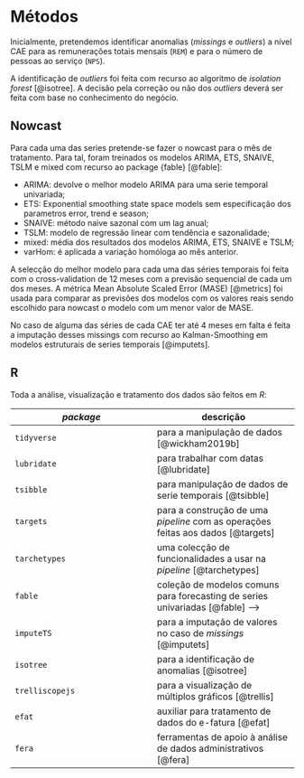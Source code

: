 # Métodos

<!-- Com recurso à view: -->

<!-- ``` -->
<!-- create or replace view v_dmrss_forecasting as -->
<!-- select /*+parallel(5)*/ t.ano,t.mes,t.cae3, -->
<!-- sum(nvl(t.dmrss_rem_total,0))dmrss_rem_total, -->
<!-- sum(nvl(t.dmrss_rem_base,0))dmrss_rem_base, -->
<!-- sum(nvl(t.dmrss_rem_reg_mensal,0))dmrss_rem_reg_mensal, -->
<!-- sum(nvl(t.dmrss_nps,0))dmrss_nps  -->
<!-- from FNTDMR.TF_DMR_BASE_COMUM t -->
<!-- where t.ano||t.mes <>'201401' and t.cae3 is not null -->
<!-- group by t.ano,t.mes,t.cae3 -->
<!-- order by t.ano,t.mes,t.cae3 -->
<!-- ``` -->


Inicialmente, pretendemos identificar anomalias (*missings* e *outliers*) a nível CAE para as remunerações totais mensais (`REM`) e para o número de pessoas ao serviço (`NPS`).

<!-- ::: callout-important -->
<!-- São analisados dados desde 2014-02 até `r tar_read(mes_ref)`. -->
<!-- ::: -->

A identificação de *outliers* foi feita com recurso ao algoritmo de *isolation forest* [@isotree]. A decisão pela correção ou não dos *outliers* deverá ser feita com base no conhecimento do negócio.

## Nowcast

Para cada uma das series pretende-se fazer o nowcast para o mês de tratamento. Para tal, foram treinados os modelos ARIMA, ETS, SNAIVE, TSLM e mixed com recurso ao package {fable} [@fable]:

+ ARIMA: devolve o melhor modelo ARIMA para uma serie temporal univariada;
+ ETS: Exponential smoothing state space models sem especificação dos parametros error, trend e season;
+ SNAIVE: método naive sazonal com um lag anual;
+ TSLM: modelo de regressão linear com tendência e sazonalidade;
+ mixed: média dos resultados dos modelos ARIMA, ETS, SNAIVE e TSLM;
+ varHom: é aplicada a variação homóloga ao mês anterior.

A selecção do melhor modelo para cada uma das séries temporais foi feita com o cross-validation de 12 meses com a previsão sequencial de cada um dos meses. A métrica Mean Absolute Scaled Error (MASE) [@metrics] foi usada para comparar as previsões dos modelos com os valores reais sendo escolhido para nowcast o modelo com um menor valor de MASE.

No caso de alguma das séries de cada CAE ter até 4 meses em falta é feita a imputação desses missings com recurso ao Kalman-Smoothing em modelos estruturais de series temporais [@imputets].

## R

Toda a análise, visualização e tratamento dos dados são feitos em *R*:

| *package*       | descrição
| ----- | -----
| `tidyverse`     | para a manipulação de dados [@wickham2019b]
| `lubridate`     | para trabalhar com datas [@lubridate]
| `tsibble`       | para manipulação de dados de serie temporais [@tsibble]
| `targets`       | para a construção de uma *pipeline* com as operações feitas aos dados [@targets]
| `tarchetypes`   | uma colecção de funcionalidades a usar na *pipeline* [@tarchetypes]
| `fable`   | coleção de modelos comuns para forecasting de series univariadas [@fable] -->
| `imputeTS`     | para a imputação de valores no caso de *missings* [@imputets]
| `isotree`       | para a identificação de anomalias [@isotree] 
| `trelliscopejs` | para a visualização de múltiplos gráficos [@trellis]
| `efat`          | auxiliar para tratamento de dados do e-fatura [@efat]
| `fera`          | ferramentas de apoio à análise de dados administrativos [@fera]  
<!-- | `igraph`    | para análise de redes [@igraph] -->



<br>

